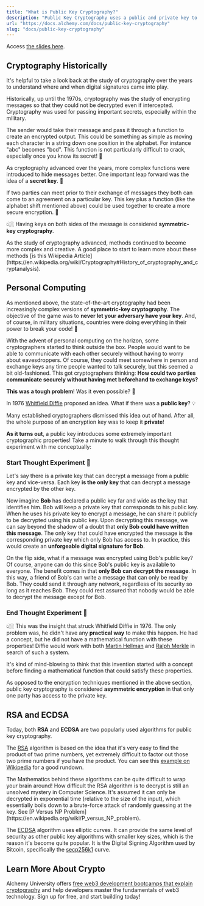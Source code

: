 ```yaml
---
title: "What is Public Key Cryptography?"
description: "Public Key Cryptography uses a public and private key to encrypt and decrypt messages. It's also called asymmetric encryption and used in RSA and ECDSA."
url: "https://docs.alchemy.com/docs/public-key-cryptography"
slug: "docs/public-key-cryptography"
---
```


Access [the slides here](https://docs.google.com/presentation/d/e/2PACX-1vSUqk6Uvnole2hTr9r7-UBcvmPquLhMNa_qPHL26BoVCk0v5j2EvsY2UyO6n2JbB7OfxJVArXlBPiAG/pub?start=false\&loop=false\&delayms=3000).

## Cryptography Historically

It's helpful to take a look back at the study of cryptography over the years to understand where and when digital signatures came into play.

Historically, up until the 1970s, cryptography was the study of encrypting messages so that they could not be decrypted even if intercepted. Cryptography was used for passing important secrets, especially within the military.

The sender would take their message and pass it through a function to create an encrypted output. This could be something as simple as moving each character in a string down one position in the alphabet. For instance "abc" becomes "bcd". This function is not particularly difficult to crack, especially once you know its secret! 🧐

As cryptography advanced over the years, more complex functions were introduced to hide messages better. One important leap forward was the idea of a **secret key**. 🔑

If two parties can meet prior to their exchange of messages they both can come to an agreement on a particular key. This key plus a function (like the alphabet shift mentioned above) could be used together to create a more secure encryption. 🔑

👆🏼 Having keys on both sides of the message is considered **symmetric-key cryptography**.

<Info>
  As the study of cryptography advanced, methods continued to become more complex and creative. A good place to start to learn more about these methods [is this Wikipedia Article](https://en.wikipedia.org/wiki/Cryptography#History_of_cryptography_and_cryptanalysis).
</Info>

## Personal Computing

As mentioned above, the state-of-the-art cryptography had been increasingly complex versions of **symmetric-key cryptography**. The objective of the game was to **never let your adversary have your key**. And, of course, in military situations, countries were doing everything in their power to break your code! 🔐

With the advent of personal computing on the horizon, some cryptographers started to think outside the box. People would want to be able to communicate with each other securely without having to worry about eavesdroppers. Of course, they could meet somewhere in person and exchange keys any time people wanted to talk securely, but this seemed a bit old-fashioned. This got cryptographers thinking: **How could two parties communicate securely without having met beforehand to exchange keys?**

**This was a tough problem**! Was it even possible? 🤔

In 1976 [Whitfield Diffie](https://en.wikipedia.org/wiki/Whitfield_Diffie) proposed an idea. What if there was a **public key**? 💡

Many established cryptographers dismissed this idea out of hand. After all, the whole purpose of an encryption key was to keep it **private**!

**As it turns out**, a public key introduces some extremely important cryptographic properties! Take a minute to walk through this thought experiment with me conceptually:

### Start Thought Experiment 🧠

Let's say there is a private key that can decrypt a message from a public key and vice-versa. Each key **is the only key** that can decrypt a message encrypted by the other key.

Now imagine **Bob** has declared a public key far and wide as the key that identifies him. Bob will keep a private key that corresponds to his public key. When he uses his private key to encrypt a message, he can share it publicly to be decrypted using his public key. Upon decrypting this message, we can say beyond the shadow of a doubt that **only Bob could have written this message**. The only key that could have encrypted the message is the corresponding private key which only Bob has access to. In practice, this would create an **unforgeable digital signature for Bob**.

On the flip side, what if a message was encrypted using Bob's public key? Of course, anyone can do this since Bob's public key is available to everyone. The benefit comes in that **only Bob can decrypt the message**. In this way, a friend of Bob's can write a message that can only be read by Bob. They could send it through any network, regardless of its security so long as it reaches Bob. They could rest assured that nobody would be able to decrypt the message except for Bob.

### End Thought Experiment 🧠

👆🏼 This was the insight that struck Whitfield Diffie in 1976. The only problem was, he didn't have any **practical way** to make this happen. He had a concept, but he did not have a mathematical function with these properties! Diffie would work with both [Martin Hellman](https://en.wikipedia.org/wiki/Martin_Hellman) and [Ralph Merkle](https://en.wikipedia.org/wiki/Ralph_Merkle) in search of such a system.

<Info>
  It's kind of mind-blowing to think that this invention started with a concept before finding a mathematical function that could satisfy these properties.
</Info>

As opposed to the encryption techniques mentioned in the above section, public key cryptography is considered **asymmetric encryption** in that only one party has access to the private key.

## RSA and ECDSA

Today, both **RSA** and **ECDSA** are two popularly used algorithms for public key cryptography.

The [RSA](https://en.wikipedia.org/wiki/RSA_\(cryptosystem\)) algorithm is based on the idea that it's very easy to find the product of two prime numbers, yet extremely difficult to factor out those two prime numbers if you have the product. You can see this [example on Wikipedia](https://en.wikipedia.org/wiki/RSA_\(cryptosystem\)#Example) for a good rundown.

<Info>
  The Mathematics behind these algorithms can be quite difficult to wrap your brain around! How difficult the RSA algorithm is to decrypt is still an unsolved mystery in Computer Science. It's assumed it can only be decrypted in exponential time (relative to the size of the input), which essentially boils down to a brute-force attack of randomly guessing at the key. See [P Versus NP Problem](https://en.wikipedia.org/wiki/P_versus_NP_problem).
</Info>

The [ECDSA](https://en.wikipedia.org/wiki/Elliptic_Curve_Digital_Signature_Algorithm) algorithm uses elliptic curves. It can provide the same level of security as other public key algorithms with smaller key sizes, which is the reason it's become quite popular. It is the Digital Signing Algorithm used by Bitcoin, specifically the [secp256k1](https://en.bitcoin.it/wiki/Secp256k1) curve.

## Learn More About Crypto

Alchemy University offers [free web3 development bootcamps that explain cryptography](https://university.alchemy.com/ethereum) and help developers master the fundamentals of web3 technology. Sign up for free, and start building today!
